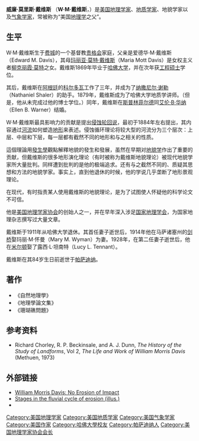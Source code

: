 {{for|宾夕法尼亚州议员|威廉·莫里斯·戴维斯 (议员)}}
{{Infobox Scientist
|name        = William Morris Davis
|image       = William Morris Davis.png
|nationality ={{USA}}
|fields      = [[地理学|地理学]]，地貌学，地质学，气象学
|known_for   = 侵蚀循环；常称为“美国[[地理学|地理学]]之父”
|birth_date  = {{Birth date|1850|2|12}}
|birth_place = {{USA}}[[宾夕法尼亚州|宾夕法尼亚州]][[费城|费城]]
|death_date  = {{Death date and age|1934|2|5|1850|2|12}}
|death_place = {{USA}}[[加利福尼亚州|加利福尼亚州]][[帕萨迪纳|帕萨迪纳]]
}}
'''威廉·莫里斯·戴维斯''' （'''W·M·戴维斯'''，{{bd|1850年|2月12日|1934年|2月5日}}）是[[美国|美国]][[地理学家|地理学家]]、[[地质学家|地质学家]]、地貌学家以及[[气象学家|气象学家]]，常被称为“美国[[地理学|地理学]]之父”。 

==生平==
W·M·戴维斯生于[[费城|费城]]的一个基督教[[贵格会|贵格会]]家庭，父亲是爱德华·M·戴维斯（Edward M. Davis），其母[[玛丽亚·莫特·戴维斯|玛丽亚·莫特·戴维斯]]（Maria Mott Davis）是女权主义者[[柳克丽霞·莫特|柳克丽霞·莫特]]之女。戴维斯1869年毕业于[[哈佛大学|哈佛大学]]，并在次年获[[工程硕士|工程硕士]]学位。

其后，戴维斯在[[阿根廷|阿根廷]]的[[科尔多瓦_(阿根廷)|科尔多瓦]]工作了三年，并成为了[[纳撒尼尔·谢勒|纳撒尼尔·谢勒]]（Nathaniel Shaler）的助手。1879年，戴维斯成为了哈佛大学地质学讲师。（但是，他从未完成过他的博士学位。）同年，戴维斯在[[斯普林菲尔德_(马萨诸塞州)|斯普林菲尔德]]同[[艾伦·B·华纳|艾伦·B·华纳]]（Ellen B. Warner）结婚。 

W·M·戴维斯最具影响力的贡献是提出[[侵蚀轮回说|侵蚀轮回说]]，最初于1884年左右提出，其内容通过[[河流|河流]]如何塑造[[地形|地形]]来表述。侵蚀循环理论将较大型的河流分为三个层次：上层、中层和下层，每一层都有截然不同的地形和与之相关的性质。

這個理論用[[發生學|發生學]]觀點解釋地貌的發生和發展，虽然在早期对[[地貌学|地貌学]]作出了重要的贡献，但戴维斯的很多地形演化理论（有时被称为戴维斯地貌理论）被现代地貌学家所大量批判。同样遭到批判的是他的极端追求。还有与之截然不同的、质疑其思想和方法的地貌学家。事实上，直到他退休的时候，他的学说几乎垄断了地形景观理论。

在现代，有时指责某人使用戴维斯的地貌理论，是为了试图使人怀疑他的科学论文不可信。

他是[[美国地理学家协会|美国地理学家协会]]的创始人之一，并在早年深入涉足[[国家地理学会|国家地理学会]]，为国家地理杂志撰写过大量文章。

戴维斯于1911年从哈佛大学退休。其首任妻子逝世后，1914年他在马萨诸塞州的[[剑桥_(马萨诸塞州)|剑桥]]娶玛丽·M·怀曼（Mary M. Wyman）为妻。1928年，在第二任妻子逝世后，他在[[米尔顿_(马萨诸塞州)|米尔顿]]娶了露西·L·坦南特（Lucy L. Tennant）。

戴维斯在其84岁生日前逝世于[[帕萨迪纳|帕萨迪纳]]。

== 著作 ==
*《自然地理學》
*《地理學論文集》
*《珊瑚礁問題》

== 参考资料 ==
* Richard Chorley, R. P. Beckinsale, and A. J. Dunn, ''The History of the Study of Landforms'', Vol 2, ''The Life and Work of William Morris Davis'' (Methuen, 1973)

== 外部链接 ==
* [https://web.archive.org/web/20090730152812/http://wwwstage.valpo.edu/geomet/histphil/test/davis.html William Morris Davis: No Erosion of Impact]
* [http://www.staff.amu.edu.pl/~sgp/gw/wmd/wmdfig.html Stages in the fluvial cycle of erosion (illus.)]{{Wayback|url=http://www.staff.amu.edu.pl/~sgp/gw/wmd/wmdfig.html |date=20150703120922 }}
* {{worldcat id|lccn-n81-67810}}

{{Authority control}}
{{DEFAULTSORT:Davis, William Morris}}
[[Category:美国地理学家|Category:美国地理学家]]
[[Category:美国地质学家|Category:美国地质学家]]
[[Category:美国气象学家|Category:美国气象学家]]
[[Category:美国作家|Category:美国作家]]
[[Category:哈佛大學校友|Category:哈佛大學校友]]
[[Category:帕萨迪纳人|Category:帕萨迪纳人]]
[[Category:美国地理学家协会会长|Category:美国地理学家协会会长]]